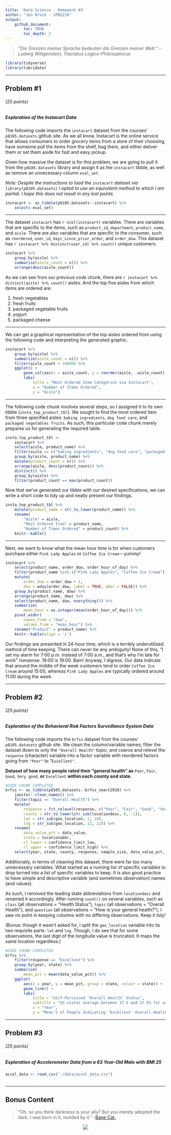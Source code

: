 ```yaml
---
title: 'Data Science - Homework #3'
author: "Jon Brock - JPB2210"
output: 
    github_document:
        toc: TRUE
        toc_depth: 2
---
```


> *"Die Grenzen meiner Sprache bedeuten die Grenzen meiner Welt." - Ludwig Wittgenstein, Tractatus Logico-Philosophicus*

```r
library(tidyverse)
library(lubridate)
```

***

## Problem #1
###### (*25 points*)
##### *Exploration of the Instacart Data*

The following code imports the `instacart` dataset from the courses' `p8105.datasets` github site. As we all know, Instacart is the online service that allows consumers to order grocery items from a store of their choosing, have someone pull the items from the shelf, bag them, and either deliver them or set them aside for fast and easy pickup.

Given how massive the dataset is for this problem, we are going to pull it from the `p8105.datasets` library and assign it as the `instacart` tibble, as well as remove an unnecessary column `eval_set`.  

*Note: Despite the instructions to load the `instacart` dataset via `library(p8105.datasets)` I opted to use an equivalent method to which I am partial. I hope this does not result in any lost points.*

```r
instacart <- as_tibble(p8105.datasets::instacart) %>% 
    select(-eval_set)
```

***

The dataset `instacart` has `r ncol(instacart)` variables. There are variables that are specific to the items, such as `product_id`, `department`, `product_name`, and `aisle`. There are also variables that are specific to the consumer, such as `reordered`, `user_id`, `days_since_prior_order`, and `order_dow`.  This dataset has `r instacart %>% distinct(user_id) %>% count()` unique customers.

```r
instacart %>% 
    group_by(aisle) %>% 
    summarise(aisle_count = n()) %>% 
    arrange(desc(aisle_count))
```

As we can see from our previous code chunk, there are `r instacart %>% distinct(aisle) %>% count()` aisles.
And the top five aisles from which items are ordered are:

1. fresh vegetables  
1. fresh fruits  
1. packaged vegetable fruits  
1. yogurt  
1. packaged cheese  

***

We can get a graphical representation of the top aisles ordered from using the following code and interpreting the generated graphic.  

```r
instacart %>%
    group_by(aisle) %>% 
    summarize(aisle_count = n()) %>% 
    filter(aisle_count > 10000) %>%
    ggplot() +
        geom_col(aes(x = aisle_count, y = reorder(aisle, -aisle_count))) + 
        labs(
            title = "Most Ordered Item Categories via Instacart",
            x = "Number of Items Ordered",
            y = "Aisle")
```

***

The following code chunk involves several steps, so I assigned it to its own tibble (`insta_top_product_tbl`). We sought to find the most ordered item from three specified aisles: `baking ingredients`, `dog food care`, and `packaged vegetables fruits`. As such, this particular code chunk merely prepares us for generating the required table.

```r
insta_top_product_tbl <-
    instacart %>% 
    select(aisle, product_name) %>% 
    filter(aisle == c("baking ingredients", "dog food care", "packaged vegetables fruits")) %>% 
    group_by(aisle, product_name) %>% 
    mutate(product_count = n()) %>% 
    arrange(aisle, desc(product_count)) %>%
    distinct() %>% 
    group_by(aisle) %>% 
    filter(product_count == max(product_count))
```

Now that we've generated our tibble with our desired specifications, we can write a short code to tidy up and neatly present our findings.

```r
insta_top_product_tbl %>% 
    mutate(product_name = str_to_lower(product_name)) %>% 
    rename(
        "Aisle" = aisle,
        "Most Ordered Item" = product_name,
        "Number of Times Ordered" = product_count) %>% 
    knitr::kable()
```

***

Next, we want to know what the mean hour time is for when customers purchase either `Pink Lady Apples` or `Coffee Ice Cream` -- yummy!

```r
instacart %>% 
    select(product_name, order_dow, order_hour_of_day) %>% 
    filter(product_name %in% c("Pink Lady Apples", "Coffee Ice Cream")) %>% 
    mutate(
        order_dow = order_dow + 1,
        dow = wday(order_dow, label = TRUE, abbr = FALSE)) %>% 
    group_by(product_name, dow) %>% 
    arrange(product_name, dow) %>% 
    select(product_name, dow, everything()) %>% 
    summarize(
        mean_hour = as.integer(mean(order_hour_of_day))) %>% 
    pivot_wider(
        names_from = "dow",
        values_from = "mean_hour") %>% 
    rename("Product" = product_name) %>% 
    knitr::kable(align = 'c')
```

Our findings are presented in 24-hour time, which is a terribly underutilized method of time keeping. There can never be any ambiguity! None of this, "I set my alarm for 7:00 p.m. instead of 7:00 a.m., and that's why I'm late for work" nonsense. 19:00 is 19:00. Bam! Anyway, I digress. Our data indicate that around the middle of the week customers tend to order `Coffee Ice Cream` around 15:00, whereas `Pink Lady Apples` are typically ordered around 11:00 during the week.

***

## Problem #2
###### (*25 points*)
##### *Exploration of the Behavioral Risk Factors Surveillance System Data*

The following code imports the `brfss` dataset from the courses' `p8105.datasets` github site. We clean the column/variable names; filter the dataset down to only the `"Overall Health"` topic; and coerce and relevel the `response` (character) variable into a factor variable with reordered factors going from `"Poor"` to "`Excellent"`.

**Dataset of how many people rated their "general health" as** `Poor`, `Fair`, `Good`, `Very good`, **or** `Excellent` **within each county and state.**

```r
#CODE CHUNK COMPLETED
brfss <- as_tibble(p8105.datasets::brfss_smart2010) %>% 
    janitor::clean_names() %>% 
    filter(topic == "Overall Health") %>% 
    mutate(
        response = fct_relevel(response, c("Poor", "Fair", "Good", "Very good", "Excellent")),
        county = str_to_lower(str_sub(locationdesc, 6, -1)),
        lat = str_sub(geo_location, 2, 10),
        lng = str_sub(geo_location, 13, 22)) %>% 
    rename(
        data_value_pct = data_value,
        state = locationabbr,
        cl_lower = confidence_limit_low,
        cl_upper = confidence_limit_high) %>% 
    select(year, state, county, response, sample_size, data_value_pct, respid, lat, lng)
```

Additionally, in terms of cleaning this dataset, there were far too many unnecessary variables. What started as a running list of specific variables to drop turned into a list of specific variables to keep. It is also good practice to have simple and descriptive variable (and sometimes observation) names (and values).  

As such, I removed the leading state abbreviations from `locationdesc` and renamed it accordingly. After running `count()` on several variables, such as `class` (all observations = "Health Status"), `topic` (all observations = "Overall Health"), and `question` (all observations = "How is your general health?"), I saw no point in keeping columns with no differing observations. Keep it tidy!  

(Bonus: though it wasn't asked for, I split the `geo_location` variable into its two requisite parts: `lat` and `lng`. Though, I do see that for some observations, the last digit of the longitude value is truncated. It maps the same location regardless.)

```r
#CODE CHUNK COMPLETED
brfss %>% 
    filter(response == "Excellent") %>% 
    group_by(year, state) %>% 
    summarize(
        mean_pct = mean(data_value_pct)) %>% 
    ggplot(
        aes(x = year, y = mean_pct, group = state, colour = state)) +
        geom_line() +
        labs(
            title = "Self-Perceived 'Overall Health' Status",
            subtitle = "US states average between 17.5 and 27.5% for years 2002-2010",
            x = "Year",
            y = "Mean % of People Indicating 'Excellent' Overall Health")
```

***

## Problem #3
###### (*25 points*)
##### *Exploration of Accelerometer Data from a 63 Year-Old Male with BMI 25*

```r
accel_data <- read_csv("./data/accel_data.csv")
    
```

***

## Bonus Content

> "Oh, so you think darkness is your ally? But you merely adopted the dark. I was born in it, molded by it." -[Bane Cat.](https://youtu.be/5ywjpbThDpE)  

<center> ![](bane_cat.jpg) </center>